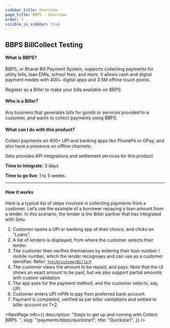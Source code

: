 ```yaml
---
sidebar_title: Overview
page_title: BBPS - Overview
order: 1
visible_in_sidebar: true
---
```


## BBPS BillCollect Testing

#### What is BBPS?

BBPS, or Bharat Bill Payment System, supports collecting payments for utility bills, loan EMIs, school fees, and more. It allows cash and digital payment modes with 400+ digital apps and 3.5M offline touch points.

Register as a Biller to make your bills available on BBPS.

#### Who is a Biller?

Any business that generates bills for goods or services provided to a customer, and wants to collect payments using BBPS.

#### What can I do with this product?

Collect payments on 400+ UPI and banking apps like PhonePe or GPay; and also have a presence on offline channels.

Setu provides API integrations and settlement services for this product.

**Time to integrate**: 3 days

**Time to go live**: 1 to 5 weeks.

<hr class="primary" />

#### How it works

Here is a typical list of steps involved in collecting payments from a customer. Let’s use the example of a borrower repaying a loan amount from a lender. In this scenario, the lender is the Biller partner that has integrated with Setu.

1. Customer opens a UPI or banking app of their choice, and clicks on “Loans”.
2. A list of lenders is displayed, from where the customer selects their lender.
3. The customer then verifies themselves by entering their loan number / mobile number, which the lender recognises and can use as a customer identifier. Refer: <a href="api-reference#/category~APIs_to_Implement/operation~fetchCustomerBills" target="_blank"><code>fetchCustomerBills</code>↗</a>
4. The customer views the amount to be repaid, and pays. Note that the UI shows an exact amount to be paid, but we also support partial amounts with custom validation.
5. The app asks for the payment method, and the customer selects, say, UPI.
6. Customer enters UPI mPIN to pay from preferred bank account.
7. Payment is completed, verified as per biller validations and settled to biller account on T+2.

<NextPage
    info={{
        description: "Steps to get up and running with Collect BBPS.  ",
        slug: "/payments/bbps/quickstart",
        title: "Quickstart",
    }}
/>
